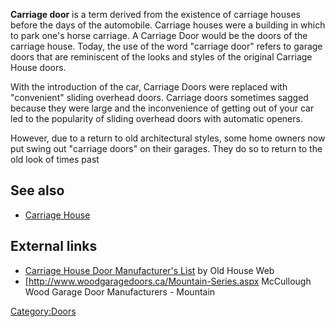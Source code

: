 '''Carriage door''' is a term derived from the existence of carriage houses before the days of the automobile.  Carriage houses were a building in which to park one's horse carriage.  A Carriage Door would be the doors of the carriage house.  Today, the use of the word "carriage door" refers to garage doors that are reminiscent of the looks and styles of the original Carriage House doors. 

With the introduction of the car, Carriage Doors were replaced with "convenient" sliding overhead doors.  Carriage doors sometimes sagged because they were large and the inconvenience of getting out of your car led to the popularity of sliding overhead doors with automatic openers.

However, due to a return to old architectural styles, some home owners now put swing out "carriage doors" on their garages. They do so to return to the old look of times past

== See also ==
* [[Carriage House]]

== External links ==
* [http://www.oldhouseweb.com/links/pages/Doors/Garage_and_Carriage_House_Doors/ Carriage House Door Manufacturer's List] by Old House Web
* [http://www.woodgaragedoors.ca/Mountain-Series.aspx McCullough Wood Garage Door Manufacturers - Mountain 

[[Category:Doors]]